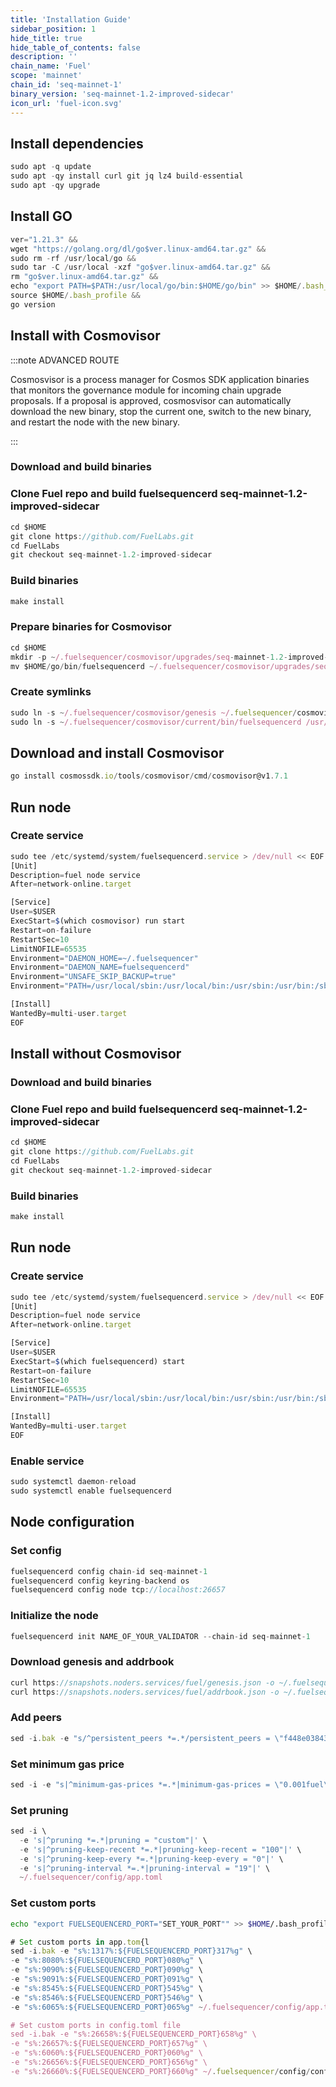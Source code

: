 ```yaml
---
title: 'Installation Guide'
sidebar_position: 1
hide_title: true
hide_table_of_contents: false
description: ''
chain_name: 'Fuel'
scope: 'mainnet'
chain_id: 'seq-mainnet-1'
binary_version: 'seq-mainnet-1.2-improved-sidecar'
icon_url: 'fuel-icon.svg'
---
```



<PageTitle
  iconUrl="img/fuel-icon.svg"
  title="Fuel Installation Guide"
  chainId="seq-mainnet-1"
  version="seq-mainnet-1.2-improved-sidecar"
/>

## Install dependencies

```js
sudo apt -q update
sudo apt -qy install curl git jq lz4 build-essential
sudo apt -qy upgrade
```

## Install GO

```js
ver="1.21.3" &&
wget "https://golang.org/dl/go$ver.linux-amd64.tar.gz" &&
sudo rm -rf /usr/local/go &&
sudo tar -C /usr/local -xzf "go$ver.linux-amd64.tar.gz" &&
rm "go$ver.linux-amd64.tar.gz" &&
echo "export PATH=$PATH:/usr/local/go/bin:$HOME/go/bin" >> $HOME/.bash_profile &&
source $HOME/.bash_profile &&
go version
```

## Install with Cosmovisor

:::note ADVANCED ROUTE

Cosmosvisor is a process manager for Cosmos SDK application binaries that monitors the governance module for incoming chain upgrade proposals. If a proposal is approved, cosmosvisor can automatically download the new binary, stop the current one, switch to the new binary, and restart the node with the new binary.

:::

### Download and build binaries

### Clone Fuel repo and build fuelsequencerd seq-mainnet-1.2-improved-sidecar

```js
cd $HOME
git clone https://github.com/FuelLabs.git
cd FuelLabs
git checkout seq-mainnet-1.2-improved-sidecar
```

### Build binaries

```js
make install
```

### Prepare binaries for Cosmovisor

```js
cd $HOME
mkdir -p ~/.fuelsequencer/cosmovisor/upgrades/seq-mainnet-1.2-improved-sidecar/bin
mv $HOME/go/bin/fuelsequencerd ~/.fuelsequencer/cosmovisor/upgrades/seq-mainnet-1.2-improved-sidecar/bin/
```

### Create symlinks

```js
sudo ln -s ~/.fuelsequencer/cosmovisor/genesis ~/.fuelsequencer/cosmovisor/current -f
sudo ln -s ~/.fuelsequencer/cosmovisor/current/bin/fuelsequencerd /usr/local/bin/fuelsequencerd -f
```

## Download and install Cosmovisor

```js
go install cosmossdk.io/tools/cosmovisor/cmd/cosmovisor@v1.7.1
```

## Run node

### Create service

```js
sudo tee /etc/systemd/system/fuelsequencerd.service > /dev/null << EOF
[Unit]
Description=fuel node service
After=network-online.target

[Service]
User=$USER
ExecStart=$(which cosmovisor) run start
Restart=on-failure
RestartSec=10
LimitNOFILE=65535
Environment="DAEMON_HOME=~/.fuelsequencer"
Environment="DAEMON_NAME=fuelsequencerd"
Environment="UNSAFE_SKIP_BACKUP=true"
Environment="PATH=/usr/local/sbin:/usr/local/bin:/usr/sbin:/usr/bin:/sbin:/bin:/usr/games:/usr/local/games:/snap/bin:~/.fuelsequencer/cosmovisor/current/bin"

[Install]
WantedBy=multi-user.target
EOF
```

## Install without Cosmovisor

### Download and build binaries

### Clone Fuel repo and build fuelsequencerd seq-mainnet-1.2-improved-sidecar

```js
cd $HOME
git clone https://github.com/FuelLabs.git
cd FuelLabs
git checkout seq-mainnet-1.2-improved-sidecar
```

### Build binaries

```js
make install
```

## Run node

### Create service

```js
sudo tee /etc/systemd/system/fuelsequencerd.service > /dev/null << EOF
[Unit]
Description=fuel node service
After=network-online.target

[Service]
User=$USER
ExecStart=$(which fuelsequencerd) start
Restart=on-failure
RestartSec=10
LimitNOFILE=65535
Environment="PATH=/usr/local/sbin:/usr/local/bin:/usr/sbin:/usr/bin:/sbin:/bin:/usr/games:/usr/local/games:/snap/bin"

[Install]
WantedBy=multi-user.target
EOF
```

### Enable service

```js
sudo systemctl daemon-reload
sudo systemctl enable fuelsequencerd
```

## Node configuration

### Set config

```js
fuelsequencerd config chain-id seq-mainnet-1
fuelsequencerd config keyring-backend os
fuelsequencerd config node tcp://localhost:26657
```

### Initialize the node

```js
fuelsequencerd init NAME_OF_YOUR_VALIDATOR --chain-id seq-mainnet-1
```

### Download genesis and addrbook

```js
curl https://snapshots.noders.services/fuel/genesis.json -o ~/.fuelsequencer/config/genesis.json
curl https://snapshots.noders.services/fuel/addrbook.json -o ~/.fuelsequencer/config/addrbook.json
```

### Add peers

```js
sed -i.bak -e "s/^persistent_peers *=.*/persistent_peers = \"f448e03843413c85cc423302e9c07316d4913f04@fuel-rpc.noders.services:38556\"/" ~/.fuelsequencer/config/config.toml
```

### Set minimum gas price

```js
sed -i -e "s|^minimum-gas-prices *=.*|minimum-gas-prices = \"0.001fuel\"|" ~/.fuelsequencer/config/app.toml
```

### Set pruning

```js
sed -i \
  -e 's|^pruning *=.*|pruning = "custom"|' \
  -e 's|^pruning-keep-recent *=.*|pruning-keep-recent = "100"|' \
  -e 's|^pruning-keep-every *=.*|pruning-keep-every = "0"|' \
  -e 's|^pruning-interval *=.*|pruning-interval = "19"|' \
  ~/.fuelsequencer/config/app.toml
```

### Set custom ports

```bash
echo "export FUELSEQUENCERD_PORT="SET_YOUR_PORT"" >> $HOME/.bash_profile
```

```js
# Set custom ports in app.tom{l
sed -i.bak -e "s%:1317%:${FUELSEQUENCERD_PORT}317%g" \
-e "s%:8080%:${FUELSEQUENCERD_PORT}080%g" \
-e "s%:9090%:${FUELSEQUENCERD_PORT}090%g" \
-e "s%:9091%:${FUELSEQUENCERD_PORT}091%g" \
-e "s%:8545%:${FUELSEQUENCERD_PORT}545%g" \
-e "s%:8546%:${FUELSEQUENCERD_PORT}546%g" \
-e "s%:6065%:${FUELSEQUENCERD_PORT}065%g" ~/.fuelsequencer/config/app.toml

# Set custom ports in config.toml file
sed -i.bak -e "s%:26658%:${FUELSEQUENCERD_PORT}658%g" \
-e "s%:26657%:${FUELSEQUENCERD_PORT}657%g" \
-e "s%:6060%:${FUELSEQUENCERD_PORT}060%g" \
-e "s%:26656%:${FUELSEQUENCERD_PORT}656%g" \
-e "s%:26660%:${FUELSEQUENCERD_PORT}660%g" ~/.fuelsequencer/config/config.toml
```